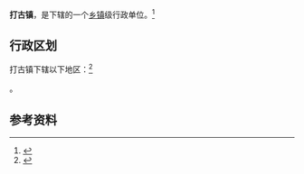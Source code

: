 {{中国乡级行政区|51/05/03/102/000}}

'''打古镇'''，是{{PRC admin/fullname|51/05/03/102/000|3}}下辖的一个[[乡镇|乡镇]]级行政单位。<ref>{{PRC admin/ref sgc|{{PRC admin/parent|51/05/03/102/000}}}}</ref>

== 行政区划 ==

打古镇下辖以下地区：<ref>{{PRC admin/ref sgc|51/05/03/102/000}}</ref>

{{PRC admin/children|51/05/03/102/000}}。

== 参考资料 ==

{{reflist}}

{{行政区划小作品}}
{{PRC admin/navcat|51/05/03/102/000}}